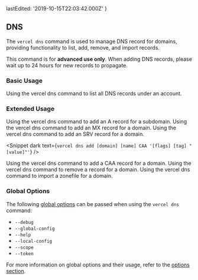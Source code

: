 
  lastEdited: '2019-10-15T22:03:42.000Z'
}

## DNS

The `vercel dns` command is used to manage DNS record for domains, providing functionality to list, add, remove, and import records.

<Note type="warning">
  This command is for <b>advanced use only</b>. When adding DNS records, please
  wait up to 24 hours for new records to propagate.
</Note>

### Basic Usage

<Snippet dark text="vercel dns ls" />
<Caption>Using the <InlineCode>vercel dns</InlineCode> command to list all DNS records under an account.</Caption>

### Extended Usage

<Snippet dark text="vercel dns add [domain] [subdomain] [A || AAAA || ALIAS || CNAME || TXT] [value]" />
<Caption>Using the <InlineCode>vercel dns</InlineCode> command to add an A record for a subdomain.</Caption>

<Snippet dark text="vercel dns add [domain] '@' MX [record-value] [priority]" />
<Caption>Using the <InlineCode>vercel dns</InlineCode> command to add an MX record for a domain.</Caption>

<Snippet dark text="vercel dns add [domain] [name] SRV [priority] [weight] [port] [target]" />
<Caption>Using the <InlineCode>vercel dns</InlineCode> command to add an SRV record for a domain.</Caption>

<Snippet dark text={`vercel dns add [domain] [name] CAA '[flags] [tag] "[value]"'`} />
<Caption>Using the <InlineCode>vercel dns</InlineCode> command to add a CAA record for a domain.</Caption>

<Snippet dark text="vercel dns rm [record-id]" />
<Caption>Using the <InlineCode>vercel dns</InlineCode> command to remove a record for a domain.</Caption>

<Snippet dark text="vercel dns import [domain] [path-to-zonefile]" />
<Caption>Using the <InlineCode>vercel dns</InlineCode> command to import a zonefile for a domain.</Caption>

### Global Options

The following [global options](#options) can be passed when using the `vercel dns` command:

- `--debug`
- `--global-config`
- `--help`
- `--local-config`
- `--scope`
- `--token`

For more information on global options and their usage, refer to the [options section](#options).
